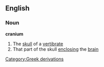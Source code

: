 ==English==
===Noun===
'''cranium'''
#The [[skull]] of a [[vertibrate]]
#That part of the skull [[enclosing]] the [[brain]]
[[Category:Greek derivations]]
